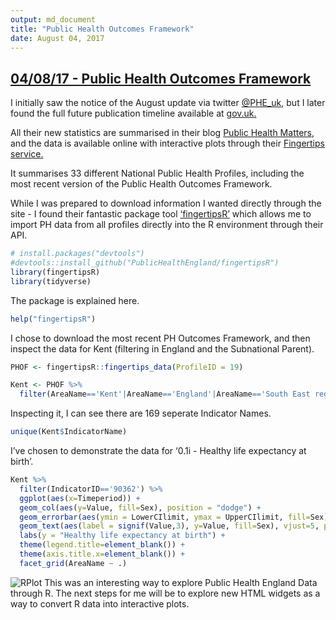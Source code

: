 ```yaml
---
output: md_document
title: "Public Health Outcomes Framework"
date: August 04, 2017
---
```

## [**04/08/17 - Public Health Outcomes Framework**](https://fergustaylor.github.io/blog/post3)

I initially saw the notice of the August update via twitter [@PHE_uk](https://twitter.com/PHE_uk), but I later found the full future publication timeline available at [gov.uk.](https://www.gov.uk/government/organisations/public-health-england/about/statistics)

All their new statistics are summarised in their blog [Public Health Matters](publichealthmatters.blog.gov.uk), and the data is available online with interactive plots through their [Fingertips service.](https://fingertips.phe.org.uk/)

It summarises 33 different National Public Health Profiles, including the most recent version of the Public Health Outcomes Framework.

While I was prepared to download information I wanted directly through the site - I found their fantastic package tool ['fingertipsR'](https://github.com/PublicHealthEngland/fingertipsR) which allows me to import PH data from all profiles directly into the R environment through their API.

```r
# install.packages("devtools")
#devtools::install_github("PublicHealthEngland/fingertipsR")
library(fingertipsR)
library(tidyverse)
```

The package is explained here.
```r
help("fingertipsR")
```

I chose to download the most recent PH Outcomes Framework, and then inspect the data for Kent (filtering in England and the Subnational Parent).
```r
PHOF <- fingertipsR::fingertips_data(ProfileID = 19)

Kent <- PHOF %>%
  filter(AreaName=='Kent'|AreaName=='England'|AreaName=='South East region')
```

Inspecting it, I can see there are 169 seperate Indicator Names.
```r
unique(Kent$IndicatorName)
```

I've chosen to demonstrate the data for '0.1i - Healthy life expectancy at birth'.
```r
Kent %>%
  filter(IndicatorID=='90362') %>%
  ggplot(aes(x=Timeperiod)) +
  geom_col(aes(y=Value, fill=Sex), position = "dodge") +
  geom_errorbar(aes(ymin = LowerCIlimit, ymax = UpperCIlimit, fill=Sex), width = 0.5, position = position_dodge(width = 0.9)) +
  geom_text(aes(label = signif(Value,3), y=Value, fill=Sex), vjust=5, position = position_dodge(width = 0.9), colour="white") +
  labs(y = "Healthy life expectancy at birth") +
  theme(legend.title=element_blank()) +
  theme(axis.title.x=element_blank()) +
  facet_grid(AreaName ~ .)
```

![RPlot](https://fergustaylor.github.io/Public-Health-Outcomes-Framework/Rplot.png)
This was an interesting way to explore Public Health England Data through R.
The next steps for me will be to explore new HTML widgets as a way to convert R data into interactive plots.


